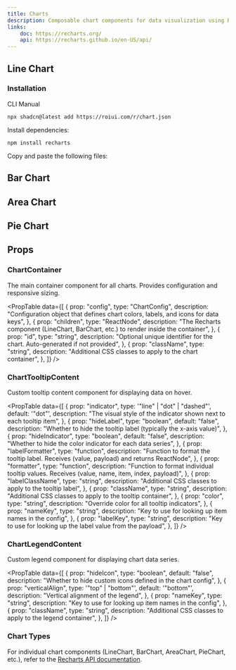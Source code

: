 ```yaml
---
title: Charts
description: Composable chart components for data visualization using Recharts
links:
    doc: https://recharts.org/
    api: https://recharts.github.io/en-US/api/
---
```


## Line Chart

<ComponentPreview name="chart-line-demo" replayButton={true} />

<h3 className="installation-heading">Installation</h3>

<InstallationTabs>

<InstallationTabsList>
    <InstallationTabsTrigger value="cli">CLI</InstallationTabsTrigger>
    <InstallationTabsTrigger value="manual">Manual</InstallationTabsTrigger>
</InstallationTabsList>

<InstallationTabsContent value="cli">

```package-install
npx shadcn@latest add https://roiui.com/r/chart.json
```

</InstallationTabsContent>

<InstallationTabsContent value="manual" data-manual="true">

Install dependencies:

```package-install
npm install recharts
```

Copy and paste the following files:

<ComponentSource
    name="chart"
/>

</InstallationTabsContent>

</InstallationTabs>

## Bar Chart

<ComponentPreview name="chart-bar-demo" replayButton={true} />

## Area Chart

<ComponentPreview name="chart-area-demo" replayButton={true} />

## Pie Chart

<ComponentPreview name="chart-pie-demo" replayButton={true} />

## Props

### ChartContainer

The main container component for all charts. Provides configuration and responsive sizing.

<PropTable
  data={[
    {
      prop: "config",
      type: "ChartConfig",
      description: "Configuration object that defines chart colors, labels, and icons for data keys",
    },
    {
      prop: "children",
      type: "ReactNode",
      description: "The Recharts component (LineChart, BarChart, etc.) to render inside the container",
    },
    {
      prop: "id",
      type: "string",
      description: "Optional unique identifier for the chart. Auto-generated if not provided",
    },
    {
      prop: "className",
      type: "string",
      description: "Additional CSS classes to apply to the chart container",
    },
  ]}
/>

### ChartTooltipContent

Custom tooltip content component for displaying data on hover.

<PropTable
  data={[
    {
      prop: "indicator",
      type: '"line" | "dot" | "dashed"',
      default: '"dot"',
      description: "The visual style of the indicator shown next to each tooltip item",
    },
    {
      prop: "hideLabel",
      type: "boolean",
      default: "false",
      description: "Whether to hide the tooltip label (typically the x-axis value)",
    },
    {
      prop: "hideIndicator",
      type: "boolean",
      default: "false",
      description: "Whether to hide the color indicator for each data series",
    },
    {
      prop: "labelFormatter",
      type: "function",
      description: "Function to format the tooltip label. Receives (value, payload) and returns ReactNode",
    },
    {
      prop: "formatter",
      type: "function",
      description: "Function to format individual tooltip values. Receives (value, name, item, index, payload)",
    },
    {
      prop: "labelClassName",
      type: "string",
      description: "Additional CSS classes to apply to the tooltip label",
    },
    {
      prop: "className",
      type: "string",
      description: "Additional CSS classes to apply to the tooltip container",
    },
    {
      prop: "color",
      type: "string",
      description: "Override color for all tooltip indicators",
    },
    {
      prop: "nameKey",
      type: "string",
      description: "Key to use for looking up item names in the config",
    },
    {
      prop: "labelKey",
      type: "string",
      description: "Key to use for looking up the label value from the payload",
    },
  ]}
/>

### ChartLegendContent

Custom legend component for displaying chart data series.

<PropTable
  data={[
    {
      prop: "hideIcon",
      type: "boolean",
      default: "false",
      description: "Whether to hide custom icons defined in the chart config",
    },
    {
      prop: "verticalAlign",
      type: '"top" | "bottom"',
      default: '"bottom"',
      description: "Vertical alignment of the legend",
    },
    {
      prop: "nameKey",
      type: "string",
      description: "Key to use for looking up item names in the config",
    },
    {
      prop: "className",
      type: "string",
      description: "Additional CSS classes to apply to the legend container",
    },
  ]}
/>

### Chart Types

For individual chart components (LineChart, BarChart, AreaChart, PieChart, etc.), refer to the [Recharts API documentation](https://recharts.org/en-US/api).

